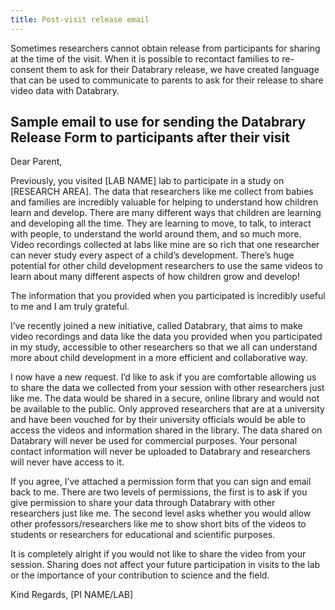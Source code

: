 ```yaml
---
title: Post-visit release email
---
```


Sometimes researchers cannot obtain release from participants for sharing at the time of the visit. When it is possible to recontact families to re-consent them to ask for their Databrary release, we have created language that can be used to communicate to parents to ask for their release to share video data with Databrary.

## Sample email to use for sending the Databrary Release Form to participants after their visit

Dear Parent,

Previously, you visited [LAB NAME] lab to participate in a study on [RESEARCH AREA]. The data that researchers like me collect from babies and families are incredibly valuable for helping to understand how children learn and develop. There are many different ways that children are learning and developing all the time. They are learning to move, to talk, to interact with people, to understand the world around them, and so much more. Video recordings collected at labs like mine are so rich that one researcher can never study every aspect of a child's development. There's huge potential for other child development researchers to use the same videos to learn about many different aspects of how children grow and develop!

The information that you provided when you participated is incredibly useful to me and I am truly grateful.

I’ve recently joined a new initiative, called Databrary, that aims to make video recordings and data like the data you provided when you participated in my study, accessible to other researchers so that we all can understand more about child development in a more efficient and collaborative way.

I now have a new request. I’d like to ask if you are comfortable allowing us to share the data we collected from your session with other researchers just like me. The data would be shared in a secure, online library and would not be available to the public. Only approved researchers that are at a university and have been vouched for by their university officials would be able to access the videos and information shared in the library. The data shared on Databrary will never be used for commercial purposes. Your personal contact information will never be uploaded to Databrary and researchers will never have access to it.

If you agree, I’ve attached a permission form that you can sign and email back to me. There are two levels of permissions, the first is to ask if you give permission to share your data through Databrary with other researchers just like me. The second level asks whether you would allow other professors/researchers like me to show short bits of the videos to students or researchers for educational and scientific purposes.

It is completely alright if you would not like to share the video from your session. Sharing does not affect your future participation in visits to the lab or the importance of your contribution to science and the field.

Kind Regards, [PI NAME/LAB]